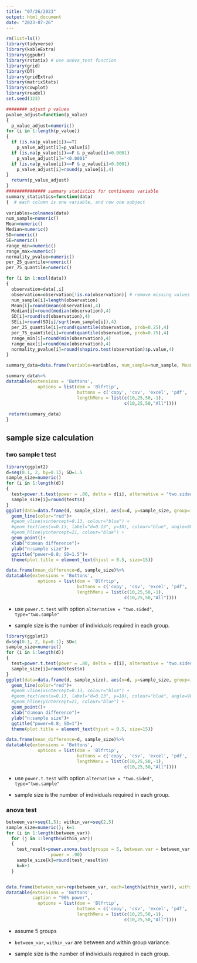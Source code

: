 ```yaml
---
title: "07/26/2023"
output: html_document
date: "2023-07-26"
---
```



```r
rm(list=ls())
library(tidyverse)
library(kableExtra)
library(ggpubr)
library(rstatix) # use anova_test function 
library(grid)
library(DT)
library(gridExtra)
library(matrixStats)
library(cowplot)
library(readxl)
set.seed(123)
```




```r
######## adjust p values 
pvalue_adjust=function(p_value)
{
  p_value_adjust=numeric()
for (i in 1:length(p_value))
{
  if (is.na(p_value[i])==T)
    p_value_adjust[i]=p_value[i]
  if (is.na(p_value[i])==F & p_value[i]<0.0001)
    p_value_adjust[i]="<0.0001"
  if (is.na(p_value[i])==F & p_value[i]>0.0001)
    p_value_adjust[i]=round(p_value[i],4)
}
  return(p_value_adjust)
}
############### summary statistics for continuous variable 
summary_statistics=function(data)
{  # each column is one variable, and row one subject 
  
variables=colnames(data)
num_sample=numeric()
Mean=numeric()
Median=numeric()
SD=numeric()
SE=numeric()
range_min=numeric()
range_max=numeric()
normality_pvalue=numeric()
per_25_quantile=numeric()
per_75_quantile=numeric()

for (i in 1:ncol(data))
{
  observation=data[,i]
  observation=observation[!is.na(observation)] # remove missing values 
  num_sample[i]=length(observation)
  Mean[i]=round(mean(observation),4)
  Median[i]=round(median(observation),4)
  SD[i]=round(sd(observation),4)
  SE[i]=round(SD[i]/sqrt(num_sample[i]),4)
  per_25_quantile[i]=round(quantile(observation, prob=0.25),4)
  per_75_quantile[i]=round(quantile(observation, prob=0.75),4)
  range_min[i]=round(min(observation),4)
  range_max[i]=round(max(observation),4)
  normality_pvalue[i]=round(shapiro.test(observation)$p.value,4)
}

summary_data=data.frame(variable=variables, num_sample=num_sample, Mean=Mean, Median=Median, SD=SD, SE=SE,per_25_quantile, per_75_quantile, Range_low=range_min, Range_upper=range_max, normality_pvalue=normality_pvalue)

summary_data%>%
datatable(extensions = 'Buttons',
            options = list(dom = 'Blfrtip',
                           buttons = c('copy', 'csv', 'excel', 'pdf', 'print'),
                           lengthMenu = list(c(10,25,50,-1),
                                             c(10,25,50,"All"))))
  
 return(summary_data) 
}

```






## sample size calculation 


### two sample t test 


```r
library(ggplot2)
d=seq(0.1, 2, by=0.1); SD=1.5
sample_size=numeric()
for (i in 1:length(d))
{
  test=power.t.test(power = .80, delta = d[i], alternative = "two.sided", sig.level=0.05, sd=SD, type="two.sample") # two sample t test 
  sample_size[i]=round(test$n)
}
ggplot(data=data.frame(d, sample_size), aes(x=d, y=sample_size, group=1)) +
  geom_line(color="red")+
  #geom_vline(xintercept=0.13, colour="blue") +
  #geom_text(aes(x=0.13, label="d=0.13", y=10), colour="blue", angle=90, vjust = 1.2, text=element_text(size=11))+
  #geom_hline(yintercept=21, colour="blue") +
  geom_point()+
  xlab("d:mean difference")+
  ylab("n:sample size")+
  ggtitle("power=0.8; SD=1.5")+
  theme(plot.title = element_text(hjust = 0.5, size=15))

data.frame(mean_difference=d, sample_size)%>%
datatable(extensions = 'Buttons',
            options = list(dom = 'Blfrtip',
                           buttons = c('copy', 'csv', 'excel', 'pdf', 'print'),
                           lengthMenu = list(c(10,25,50,-1),
                                             c(10,25,50,"All"))))

```


* use `power.t.test` with option `alternative = "two.sided"`, `type="two.sample"`

* sample size is the number of individuals required in each group.   





```r
library(ggplot2)
d=seq(0.1, 2, by=0.1); SD=1
sample_size=numeric()
for (i in 1:length(d))
{
  test=power.t.test(power = .80, delta = d[i], alternative = "two.sided", sig.level=0.05, sd=SD, type="two.sample") # two sample t test 
  sample_size[i]=round(test$n)
}
ggplot(data=data.frame(d, sample_size), aes(x=d, y=sample_size, group=1)) +
  geom_line(color="red")+
  #geom_vline(xintercept=0.13, colour="blue") +
  #geom_text(aes(x=0.13, label="d=0.13", y=10), colour="blue", angle=90, vjust = 1.2, text=element_text(size=11))+
  #geom_hline(yintercept=21, colour="blue") +
  geom_point()+
  xlab("d:mean difference")+
  ylab("n:sample size")+
  ggtitle("power=0.8; SD=1")+
  theme(plot.title = element_text(hjust = 0.5, size=15))

data.frame(mean_difference=d, sample_size)%>%
datatable(extensions = 'Buttons',
            options = list(dom = 'Blfrtip',
                           buttons = c('copy', 'csv', 'excel', 'pdf', 'print'),
                           lengthMenu = list(c(10,25,50,-1),
                                             c(10,25,50,"All"))))

```

* use `power.t.test` with option `alternative = "two.sided"`, `type="two.sample"`

* sample size is the number of individuals required in each group.   


### anova test 

```r
between_var=seq(1,5); within_var=seq(2,5)
sample_size=numeric(); k=1
for (i in 1:length(between_var))
  for (j in 1:length(within_var))
  {
    test_result=power.anova.test(groups = 5, between.var = between_var[i], within.var = within_var[j],
                 power = .90)
    sample_size[k]=round(test_result$n)
    k=k+1
  }  


data.frame(between_var=rep(between_var, each=length(within_var)), within_var=rep(within_var, length(between_var)), sample_size=sample_size)%>%
datatable(extensions = 'Buttons',
          caption = "90% power", 
            options = list(dom = 'Blfrtip',
                           buttons = c('copy', 'csv', 'excel', 'pdf', 'print'),
                           lengthMenu = list(c(10,25,50,-1),
                                             c(10,25,50,"All"))))
```

* assume 5 groups 

* `between_var`, `within_var` are between and within group variance. 

* sample size is the number of individuals required in each group. 
